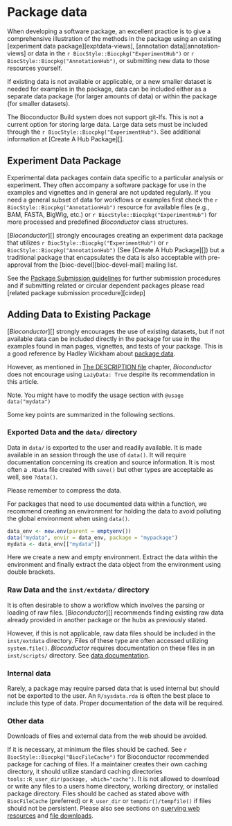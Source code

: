 # Package data {#data}

When developing a software package, an excellent practice is to give a
comprehensive illustration of the methods in the package using an existing
[experiment data package][exptdata-views], [annotation data][annotation-views]
or data in the `r BiocStyle::Biocpkg("ExperimentHub")` or `r BiocStyle::Biocpkg("AnnotationHub")`,
or submitting new data to those resources yourself.

If existing data is not available or applicable, or a new smaller dataset is
needed for examples in the package, data can be included either as a separate
data package (for larger amounts of data) or within the package (for smaller
datasets).

The Bioconductor Build system does not support git-lfs.  This is not a current
option for storing large data. Large data sets must be included through the
`r BiocStyle::Biocpkg("ExperimentHub")`. See additional information at [Create A
Hub Package][].

## Experiment Data Package {#experiment-data-package}

Experimental data packages contain data specific to a particular analysis or
experiment. They often accompany a software package for use in the examples and
vignettes and in general are not updated regularly. If you need a general subset
of data for workflows or examples first check the `r BiocStyle::Biocpkg("AnnotationHub")`
resource for available files (e.g., BAM, FASTA, BigWig, etc.) or
`r BiocStyle::Biocpkg("ExperimentHub")` for more processed and predefined
_Bioconductor_ class structures.


[_Bioconductor_][] strongly encourages creating an experiment data package that
utilizes `r BiocStyle::Biocpkg("ExperimentHub")` or `r BiocStyle::Biocpkg("AnnotationHub")`
(See [Create A Hub Package][]) but a traditional package that encapsulates the
data is also acceptable with pre-approval from the [bioc-devel][bioc-devel-mail]
mailing list.

See the [Package Submission guidelines](#bioconductor-package-submissions) for
further submission procedures and if submitting related or circular dependent
packages please read [related package submission procedure][cirdep]

## Adding Data to Existing Package {#adding-data-to-existing-package}

[_Bioconductor_][] strongly encourages the use of existing datasets, but if not
available data can be included directly in the package for use in the examples
found in man pages, vignettes, and tests of your package. This is a good
reference by Hadley Wickham about [package data](http://r-pkgs.had.co.nz/data.html).

However, as mentioned in [The DESCRIPTION file](#description-lazydata) chapter,
_Bioconductor_ does not encourage using `LazyData: True` despite its
recommendation in this article.

Note. You might have to modify the usage section with `@usage data("mydata")`

Some key points are summarized in the following sections.

### Exported Data and the `data/` directory

Data in `data/` is exported to the user and readily available.
It is made available in an <i class="fab fa-r-project"></i> session through the use of `data()`.
It will require documentation concerning its creation and source information.
It is most often a `.RData` file created with `save()` but other types are acceptable as well, see `?data()`.

Please remember to compress the data.

For packages that need to use documented data within a function, we recommend
creating an environment for holding the data to avoid polluting the
global environment when using `data()`.

```r
data_env <- new.env(parent = emptyenv())
data("mydata", envir = data_env, package = "mypackage")
mydata <- data_env[["mydata"]]
```

Here we create a new and empty environment. Extract the data within the
environment and finally extract the data object from the environment using
double brackets.

### Raw Data and the `inst/extdata/` directory

It is often desirable to show a workflow which involves the parsing or loading of raw files.
[_Bioconductor_][] recommends finding existing raw data already provided in
another package or the hubs as previously stated.

However, if this is not applicable, raw data files should be included in the
`inst/extdata` directory. Files of these type are often accessed utilizing
`system.file()`. _Bioconductor_ requires documentation on these files in an
`inst/scripts/` directory. See [data documentation](#doc-inst-scripts).

### Internal data

Rarely, a package may require parsed data that is used internal but should not
be exported to the user. An `R/sysdata.rda` is often the best place to include
this type of data. Proper documentation of the data will be required.

### Other data

Downloads of files and external data from the web should be avoided.

If it is necessary, at minimum the files should be cached.
See `r BiocStyle::Biocpkg("BiocFileCache")` for Bioconductor recommended package
for caching of files. If a maintainer creates their own caching directory, it
should utilize standard caching directories `tools::R_user_dir(package,
which="cache")`. It is not allowed to download or write any files to a users
home directory, working directory, or installed package directory. Files should
be cached as stated above with `BiocFileCache` (preferred) or `R_user_dir` or
`tempdir()/tempfile()` if files should not be persistent. Please also see
sections on [querying web resources](#querying-web-resources) and [file
downloads](#web-querying-and-file-caching).


